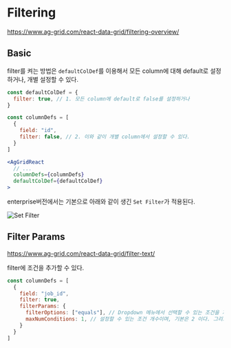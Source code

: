 
# Filtering

https://www.ag-grid.com/react-data-grid/filtering-overview/

## Basic

filter를 켜는 방법은 `defaultColDef`를 이용해서 모든 column에 대해 default로 설정하거나, 개별 설정할 수 있다.

```jsx
const defaultColDef = {
  filter: true, // 1. 모든 column에 default로 false를 설정하거나
}

const columnDefs = [
  {
    field: "id",
    filter: false, // 2. 이와 같이 개별 column에서 설정할 수 있다.
  }
]

<AgGridReact
  // ...
  columnDefs={columnDefs}
  defaultColDef={defaultColDef}
>
```

enterprise버전에서는 기본으로 아래와 같이 생긴 `Set Filter`가 적용된다.

![Set Filter](https://www.ag-grid.com/static/d800449dcc3c49fcb00d7487a35f3b96/a11ab/set-filter.png)


## Filter Params

https://www.ag-grid.com/react-data-grid/filter-text/

filter에 조건을 추가할 수 있다.

```jsx
const columnDefs = [
  {
    field: "job_id",
    filter: true,
    filterParams: {
      filterOptions: ["equals"], // Dropdown 메뉴에서 선택할 수 있는 조건을 지정할 수 있다.
      maxNumConditions: 1, // 설정할 수 있는 조건 개수이며, 기본은 2 이다. 그리고 이 옵션은 29.2.0 버전 이후부터 사용 가능하다.
    }
  }
]
```